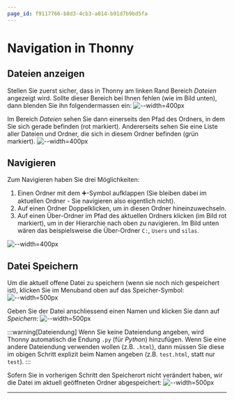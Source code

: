```yaml
---
page_id: f9117766-b8d3-4cb3-a814-b91d7b9bd5fa
---
```

# Navigation in Thonny
## Dateien anzeigen
Stellen Sie zuerst sicher, dass in Thonny am linken Rand Bereich _Dateien_ angezeigt wird. Sollte dieser Bereich bei Ihnen fehlen (wie im Bild unten), dann blenden Sie ihn folgendermassen ein:
![--width=400px](img/navigation-in-thonny/01-dateien-einblenden.png)

Im Bereich _Dateien_ sehen Sie dann einerseits den Pfad des Ordners, in dem Sie sich gerade befinden (rot markiert). Andererseits sehen Sie eine Liste aller Dateien und Ordner, die sich in diesem Ordner befinden (grün markiert).
![--width=400px](img/navigation-in-thonny/02-alle-ordner.png)

## Navigieren
Zum Navigieren haben Sie drei Möglichkeiten:
1. Einen Ordner mit dem ➕-Symbol aufklappen (Sie bleiben dabei im aktuellen Ordner - Sie navigieren also eigentlich nicht).
2. Auf einen Ordner Doppelklicken, um in diesen Ordner hineinzuwechseln.
3. Auf einen Über-Ordner im Pfad des aktuellen Ordners klicken (im Bild rot markiert), um in der Hierarchie nach oben zu navigieren. Im Bild unten wären das beispielsweise die Über-Ordner `C:`, `Users` und `silas`.

![--width=400px](img/navigation-in-thonny/02-alle-ordner.png)

## Datei Speichern
Um die aktuell offene Datei zu speichern (wenn sie noch nich gespeichert ist), klicken Sie im Menuband oben auf das Speicher-Symbol:
![--width=500px](img/navigation-in-thonny/06-programmieren-offen-leer.png)

Geben Sie der Datei anschliessend einen Namen und klicken Sie dann auf _Speichern_:
![--width=500px](img/navigation-in-thonny/07-speichern.png)

:::warning[Dateiendung]
Wenn Sie keine Dateiendung angeben, wird Thonny automatisch die Endung `.py` (für _Python_) hinzufügen. Wenn Sie eine andere Dateiendung verwenden wollen (z.B. `.html`), dann müssen Sie diese im obigen Schritt explizit beim Namen angeben (z.B. `test.html`, statt nur `test`).
:::

Sofern Sie in vorherigen Schritt den Speicherort nicht verändert haben, wir die Datei im aktuell geöffneten Ordner abgespeichert:
![--width=500px](img/navigation-in-thonny/08-programmieren-offen-mit-datei.png)

---
